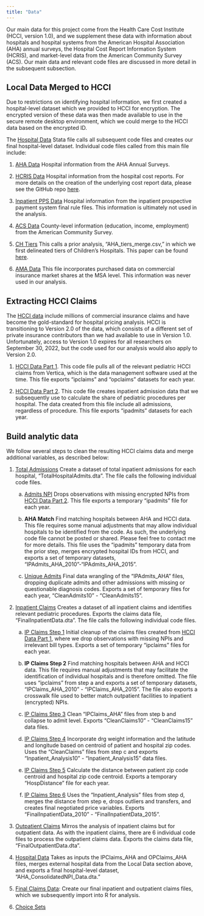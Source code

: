 ```yaml
---
title: "Data"
---
```


Our main data for this project come from the Health Care Cost Institute (HCCI, version 1.0), and we supplement these data with information about hospitals and hospital systems from the American Hospital Association (AHA) annual surveys, the Hospital Cost Report Information System (HCRIS), and market-level data from the American Community Survey (ACS). Our main data and relevant code files are discussed in more detail in the subsequent subsection.

## Local Data Merged to HCCI
Due to restrictions on identifying hospital information, we first created a hospital-level dataset which we provided to HCCI for encryption. The encrypted version of these data was then made available to use in the secure remote desktop environment, which we could merge to the HCCI data based on the encrypted ID. 

The [Hospital Data](data-code/local-aha-merge/_HospitalData.do) Stata file calls all subsequent code files and creates our final hospital-level dataset. Individual code files called from this main file include:

1. [AHA Data](data-code/local-aha-merge/1_AHA_Data.do) Hospital information from the AHA Annual Surveys.

2. [HCRIS Data](data-code/local-aha-merge/2_HCRIS_Data.do) Hospital information from the hospital cost reports. For more details on the creation of the underlying cost report data, please see the GitHub repo [here](https://github.com/imccart/HCRIS).

3. [Inpatient PPS Data](data-code/local-aha-merge/3_Inpatient_PPS_Data.do) Hospital information from the inpatient prospective payment system final rule files. This information is ultimately not used in the analysis.

4. [ACS Data](data-code/local-aha-merge/4_ACS_Data.do) County-level information (education, income, employment) from the American Community Survey.

5. [CH Tiers](data-code/local-aha-merge/5_CH_Tiers.do) This calls a prior analysis, "AHA_tiers_merge.csv," in which we first delineated tiers of Children's Hospitals. This paper can be found [here](https://www.ncbi.nlm.nih.gov/pmc/articles/PMC6986900/).

6. [AMA Data](data-code/local-aha-merge/6_AMA_Data.do) This file incorporates purchased data on commercial insurance market shares at the MSA level. This information was never used in our analysis.


## Extracting HCCI Claims
The [HCCI data](https://healthcostinstitute.org/) include millions of commercial insurance claims and have become the gold-standard for hospital pricing analysis. HCCI is transitioning to Version 2.0 of the data, which consists of a different set of private insurance contributors than we had available to use in Version 1.0. Unfortunately, access to Version 1.0 expires for all researchers on September 30, 2022, but the code used for our analysis would also apply to Version 2.0. 

1. [HCCI Data Part 1](data-code/sas-build/_HCCI_01.sas). This code file pulls all of the relevant pediatric HCCI claims from Vertica, which is the data management software used at the time. This file exports "ipclaims" and "opclaims" datasets for each year.

2. [HCCI Data Part 2](data-code/sas-build/_HCCI_02.sas). This code file creates inpatient admission data that we subsequently use to calculate the share of pediatric procedures per hospital. The data created from this file include all admissions, regardless of procedure. This file exports "ipadmits" datasets for each year.



## Build analytic data
We follow several steps to clean the resulting HCCI claims data and merge additional variables, as described below:


1. [Total Admissions](data-code/stata-build/_AdmitsIP.do) Create a dataset of total inpatient admissions for each hospital, "TotalHospitalAdmits.dta". The file calls the following individual code files.

    a. [Admits NPI](data-code/stata-build/A1_AdmitsNPI.do) Drops observations with missing encrypted NPIs from [HCCI Data Part 2](data-code/sas-build/_HCCI_02.sas). This file exports a temporary "ipadmits" file for each year.
  
    b. **AHA Match** Find matching hospitals between AHA and HCCI data. This file requires some manual adjustments that may allow individual hospitals to be identified from the code. As such, the underlying code file cannot be posted or shared. Please feel free to contact me for more details. This file uses the "ipadmits" temporary data from the prior step, merges encrypted hospital IDs from HCCI, and exports a set of temporary datasets, "IPAdmits_AHA_2010"-"IPAdmits_AHA_2015".
  
    c. [Unique Admits](data-code/stata-build/A3_UniqueAdmits.do) Final data wrangling of the "IPAdmits_AHA" files, dropping duplicate admits and other admissions with missing or questionable diagnosis codes. Exports a set of temporary files for each year, "CleanAdmits10" - "CleanAdmits15".
  

2. [Inpatient Claims](data-code/stata-build/_ClaimsIP.do) Creates a dataset of all inpatient claims and identifies relevant pediatric procedures. Exports the claims data file, "FinalInpatientData.dta". The file calls the following individual code files.

    a. [IP Claims Step 1](data-code/stata-build/ClaimsIP1_AdmitsNPI.do) Initial cleanup of the claims files created from [HCCI Data Part 1](data-code/sas-build/_HCCI_01.sas), where we drop observations with missing NPIs and irrelevant bill types. Exports a set of temporary "ipclaims" files for each year.
  
    b. **IP Claims Step 2** Find matching hospitals between AHA and HCCI data. This file requires manual adjustments that may facilitate the identification of individual hospitals and is therefore omitted. The file uses "ipclaims" from step a and exports a set of temporary datasets, "IPClaims_AHA_2010" - "IPClaims_AHA_2015". The file also exports a crosswalk file used to better match outpatient facilities to inpatient (encrypted) NPIs.
  
    c. [IP Claims Step 3](data-code/stata-build/ClaimsIP3_UniqueAdmits.do) Clean "IPClaims_AHA" files from step b and collapse to admit level. Exports "CleanClaims10" - "CleanClaims15" data files.
  
    d. [IP Claims Step 4](data-code/stata-build/ClaimsIP4_DRG_LatLong.do) Incorporate drg weight information and the latitude and longitude based on centroid of patient and hospital zip codes. Uses the "CleanClaims" files from step c and exports "Inpatient_Analysis10" - "Inpatient_Analysis15" data files.
  
    e. [IP Claims Step 5](data-code/stata-build/ClaimsIP5_Distance.do) Calculate the distance between patient zip code centroid and hospital zip code centroid. Exports a temporary "HospDistance" file for each year.
  
    f. [IP Claims Step 6](data-code/stata-build/ClaimsIP6_Prices.do) Uses the "Inpatient_Analysis" files from step d, merges the distance from step e, drops outliers and transfers, and creates final negotiated price variables. Exports "FinalInpatientData_2010" - "FinalInpatientData_2015".

3. [Outpatient Claims](data-code/stata-build/_ClaimsOP.do) Mirros the analysis of inpatient claims but for outpatient data. As with the inpatient claims, there are 6 individual code files to process the outpatient claims data. Exports the claims data file, "FinalOutpatientData.dta". 

4. [Hospital Data](data-code/stata-build/_HospitalData.do) Takes as inputs the IPClaims_AHA and OPClaims_AHA files, merges external hospital data from the Local Data section above, and exports a final hospital-level dataset, "AHA_ConsolidatedNPI_Data.dta."

5. [Final Claims Data](data-code/stata-build/_FinalData.do): Create our final inpatient and outpatient claims files, which we subsequently import into R for analysis.

6. [Choice Sets](data-code/stata-build/_ChoiceSets.do)
